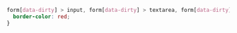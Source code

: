 ```css
form[data-dirty] > input, form[data-dirty] > textarea, form[data-dirty] > select {
  border-color: red;
}
```